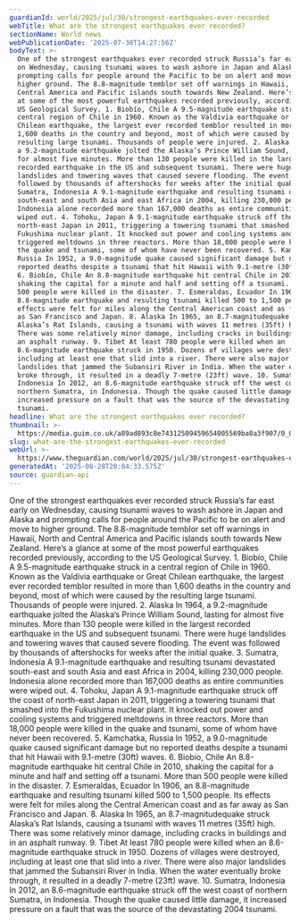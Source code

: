 ```yaml
---
guardianId: world/2025/jul/30/strongest-earthquakes-ever-recorded
webTitle: What are the strongest earthquakes ever recorded?
sectionName: World news
webPublicationDate: '2025-07-30T14:27:56Z'
bodyText: >-
  One of the strongest earthquakes ever recorded struck Russia’s far east early
  on Wednesday, causing tsunami waves to wash ashore in Japan and Alaska and
  prompting calls for people around the Pacific to be on alert and move to
  higher ground. The 8.8-magnitude temblor set off warnings in Hawaii, North and
  Central America and Pacific islands south towards New Zealand. Here’s a glance
  at some of the most powerful earthquakes recorded previously, according to the
  US Geological Survey. 1. Biobío, Chile A 9.5-magnitude earthquake struck in a
  central region of Chile in 1960. Known as the Valdivia earthquake or Great
  Chilean earthquake, the largest ever recorded temblor resulted in more than
  1,600 deaths in the country and beyond, most of which were caused by the
  resulting large tsunami. Thousands of people were injured. 2. Alaska In 1964,
  a 9.2-magnitude earthquake jolted the Alaska’s Prince William Sound, lasting
  for almost five minutes. More than 130 people were killed in the largest
  recorded earthquake in the US and subsequent tsunami. There were huge
  landslides and towering waves that caused severe flooding. The event was
  followed by thousands of aftershocks for weeks after the initial quake. 3.
  Sumatra, Indonesia A 9.1-magnitude earthquake and resulting tsunami devastated
  south-east and south Asia and east Africa in 2004, killing 230,000 people.
  Indonesia alone recorded more than 167,000 deaths as entire communities were
  wiped out. 4. Tohoku, Japan A 9.1-magnitude earthquake struck off the coast of
  north-east Japan in 2011, triggering a towering tsunami that smashed into the
  Fukushima nuclear plant. It knocked out power and cooling systems and
  triggered meltdowns in three reactors. More than 18,000 people were killed in
  the quake and tsunami, some of whom have never been recovered. 5. Kamchatka,
  Russia In 1952, a 9.0-magnitude quake caused significant damage but no
  reported deaths despite a tsunami that hit Hawaii with 9.1-metre (30ft) waves.
  6. Biobío, Chile An 8.8-magnitude earthquake hit central Chile in 2010,
  shaking the capital for a minute and half and setting off a tsunami. More than
  500 people were killed in the disaster. 7. Esmeraldas, Ecuador In 1906, an
  8.8-magnitude earthquake and resulting tsunami killed 500 to 1,500 people. Its
  effects were felt for miles along the Central American coast and as far away
  as San Francisco and Japan. 8. Alaska In 1965, an 8.7-magnitudequake struck
  Alaska’s Rat Islands, causing a tsunami with waves 11 metres (35ft) high.
  There was some relatively minor damage, including cracks in buildings and in
  an asphalt runway. 9. Tibet At least 780 people were killed when an
  8.6-magnitude earthquake struck in 1950. Dozens of villages were destroyed,
  including at least one that slid into a river. There were also major
  landslides that jammed the Subansiri River in India. When the water eventually
  broke through, it resulted in a deadly 7-metre (23ft) wave. 10. Sumatra,
  Indonesia In 2012, an 8.6-magnitude earthquake struck off the west coast of
  northern Sumatra, in Indonesia. Though the quake caused little damage, it
  increased pressure on a fault that was the source of the devastating 2004
  tsunami.
headline: What are the strongest earthquakes ever recorded?
thumbnail: >-
  https://media.guim.co.uk/a89ad893c8e74312509459654005569ba0a3f907/0_0_2700_2168/500.jpg
slug: what-are-the-strongest-earthquakes-ever-recorded
webUrl: >-
  https://www.theguardian.com/world/2025/jul/30/strongest-earthquakes-ever-recorded
generatedAt: '2025-08-28T20:04:33.575Z'
source: guardian-api
---
```

One of the strongest earthquakes ever recorded struck Russia’s far east early on Wednesday, causing tsunami waves to wash ashore in Japan and Alaska and prompting calls for people around the Pacific to be on alert and move to higher ground. The 8.8-magnitude temblor set off warnings in Hawaii, North and Central America and Pacific islands south towards New Zealand. Here’s a glance at some of the most powerful earthquakes recorded previously, according to the US Geological Survey. 1. Biobío, Chile A 9.5-magnitude earthquake struck in a central region of Chile in 1960. Known as the Valdivia earthquake or Great Chilean earthquake, the largest ever recorded temblor resulted in more than 1,600 deaths in the country and beyond, most of which were caused by the resulting large tsunami. Thousands of people were injured. 2. Alaska In 1964, a 9.2-magnitude earthquake jolted the Alaska’s Prince William Sound, lasting for almost five minutes. More than 130 people were killed in the largest recorded earthquake in the US and subsequent tsunami. There were huge landslides and towering waves that caused severe flooding. The event was followed by thousands of aftershocks for weeks after the initial quake. 3. Sumatra, Indonesia A 9.1-magnitude earthquake and resulting tsunami devastated south-east and south Asia and east Africa in 2004, killing 230,000 people. Indonesia alone recorded more than 167,000 deaths as entire communities were wiped out. 4. Tohoku, Japan A 9.1-magnitude earthquake struck off the coast of north-east Japan in 2011, triggering a towering tsunami that smashed into the Fukushima nuclear plant. It knocked out power and cooling systems and triggered meltdowns in three reactors. More than 18,000 people were killed in the quake and tsunami, some of whom have never been recovered. 5. Kamchatka, Russia In 1952, a 9.0-magnitude quake caused significant damage but no reported deaths despite a tsunami that hit Hawaii with 9.1-metre (30ft) waves. 6. Biobío, Chile An 8.8-magnitude earthquake hit central Chile in 2010, shaking the capital for a minute and half and setting off a tsunami. More than 500 people were killed in the disaster. 7. Esmeraldas, Ecuador In 1906, an 8.8-magnitude earthquake and resulting tsunami killed 500 to 1,500 people. Its effects were felt for miles along the Central American coast and as far away as San Francisco and Japan. 8. Alaska In 1965, an 8.7-magnitudequake struck Alaska’s Rat Islands, causing a tsunami with waves 11 metres (35ft) high. There was some relatively minor damage, including cracks in buildings and in an asphalt runway. 9. Tibet At least 780 people were killed when an 8.6-magnitude earthquake struck in 1950. Dozens of villages were destroyed, including at least one that slid into a river. There were also major landslides that jammed the Subansiri River in India. When the water eventually broke through, it resulted in a deadly 7-metre (23ft) wave. 10. Sumatra, Indonesia In 2012, an 8.6-magnitude earthquake struck off the west coast of northern Sumatra, in Indonesia. Though the quake caused little damage, it increased pressure on a fault that was the source of the devastating 2004 tsunami.
